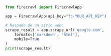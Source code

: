 ```python Python
from firecrawl import FirecrawlApp

app = FirecrawlApp(api_key="fc-YOUR_API_KEY")

# Raspado de un sitio web:
scrape_result = app.scrape_url('google.com', 
    formats=['markdown', 'html'], 
    mobile=True
)
print(scrape_result)
```
